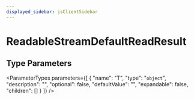 ```yaml
---
displayed_sidebar: jsClientSidebar
---
```



# ReadableStreamDefaultReadResult

## Type Parameters

<ParameterTypes parameters={[
  {
    "name": "T",
    "type": "`object`",
    "description": "",
    "optional": false,
    "defaultValue": "",
    "expandable": false,
    "children": []
  }
]} />
